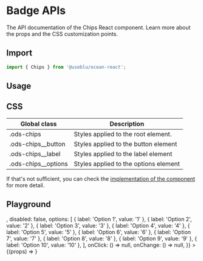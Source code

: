 
<Meta title="Components/Chips" component={Chips} />

# Badge APIs

The API documentation of the Chips React component. Learn more about the props and the CSS customization points.

## Import

```javascript
import { Chips } from '@useblu/ocean-react';
```

## Usage

<Canvas withSource="open" withToolbar>
  <Story name="usage">
    <Chips
      label="Selecione o filtro"
      options={[
        { label: 'Option 1', value: '1' },
        { label: 'Option 2', value: '2' },
        { label: 'Option 3', value: '3' },
        { label: 'Option 4', value: '4' },
        { label: 'Option 5', value: '5' },
        { label: 'Option 6', value: '6' },
        { label: 'Option 7', value: '7' },
        { label: 'Option 8', value: '8' },
        { label: 'Option 9', value: '9' },
        { label: 'Option 10', value: '10' },
      ]}
    />
  </Story>
</Canvas>

## CSS

| Global class          | Description                           |
| --------------------- | ------------------------------------- |
| .ods-chips            | Styles applied to the root element.   |
| .ods-chips\_\_button  | Styles applied to the button element  |
| .ods-chips\_\_label   | Styles applied to the label element   |
| .ods-chips\_\_options | Styles applied to the options element |

If that's not sufficient, you can check the [implementation of the component](https://github.com/ocean-ds/ocean-web/blob/master/packages/ocean-react/src/Chips/Chips.tsx) for more detail.

## Playground

<Canvas>
  <Story
    name="playground"
    args={{
      label: 'Selecione o filtro',
      counter: false,
      icon: <Adjustments />,
      disabled: false,
      options: [
        { label: 'Option 1', value: '1' },
        { label: 'Option 2', value: '2' },
        { label: 'Option 3', value: '3' },
        { label: 'Option 4', value: '4' },
        { label: 'Option 5', value: '5' },
        { label: 'Option 6', value: '6' },
        { label: 'Option 7', value: '7' },
        { label: 'Option 8', value: '8' },
        { label: 'Option 9', value: '9' },
        { label: 'Option 10', value: '10' },
      ],
      onClick: () => null,
      onChange: () => null,
    }}
  >
    {(props) => <Chips {...props} />}
  </Story>
</Canvas>
